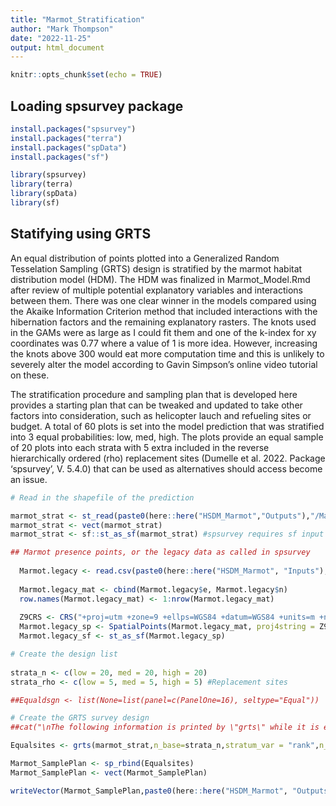 ---
title: "Marmot_Stratification"
author: "Mark Thompson"
date: "2022-11-25"
output: html_document
---

```{r setup, include=FALSE}
knitr::opts_chunk$set(echo = TRUE)
```

## Loading spsurvey package


```{r cars}
install.packages("spsurvey")
install.packages("terra")
install.packages("spData")
install.packages("sf")

library(spsurvey)
library(terra)
library(spData)
library(sf)
```

## Statifying using GRTS

An equal distribution of points plotted into a Generalized Random Tesselation Sampling (GRTS) design is stratified by the marmot habitat distribution model (HDM). The HDM was finalized in Marmot_Model.Rmd after review of multiple potential explanatory variables and interactions between them. There was one clear winner in the models compared using the Akaike Information Criterion method that included interactions with the hibernation factors and the remaining explanatory rasters. The knots used in the GAMs were as large as I could fit them and one of the k-index for xy coordinates was 0.77 where a value of 1 is more idea. However, increasing the knots above 300 would eat more computation time and this is unlikely to severely alter the model according to Gavin Simpson's online video tutorial on these.

The stratification procedure and sampling plan that is developed here provides a starting plan that can be tweaked and updated to take other factors into consideration, such as helicopter lauch and refueling sites or budget. A total of 60 plots is set into the model prediction that was stratified into 3 equal probabilities: low, med, high. The plots provide an equal sample of 20 plots into each strata with 5 extra included in the reverse hierarchically ordered (rho) replacement sites (Dumelle et al. 2022. Package 'spsurvey', V. 5.4.0) that can be used as alternatives should access become an issue.


```{r pressure, echo=FALSE}

# Read in the shapefile of the prediction

marmot_strat <- st_read(paste0(here::here("HSDM_Marmot","Outputs"),"/Marmot_Prediction.shp"))
marmot_strat <- vect(marmot_strat)
marmot_strat <- sf::st_as_sf(marmot_strat) #spsurvey requires sf input

## Marmot presence points, or the legacy data as called in spsurvey
  
  Marmot.legacy <- read.csv(paste0(here::here("HSDM_Marmot", "Inputs"),"/","MarmotPoints.csv"), stringsAsFactors = FALSE)
 
  Marmot.legacy_mat <- cbind(Marmot.legacy$e, Marmot.legacy$n)
  row.names(Marmot.legacy_mat) <- 1:nrow(Marmot.legacy_mat)
  
  Z9CRS <- CRS("+proj=utm +zone=9 +ellps=WGS84 +datum=WGS84 +units=m +no_defs")
  Marmot.legacy_sp <- SpatialPoints(Marmot.legacy_mat, proj4string = Z9CRS)
  Marmot.legacy_sf <- st_as_sf(Marmot.legacy_sp)

# Create the design list
  
strata_n <- c(low = 20, med = 20, high = 20)
strata_rho <- c(low = 5, med = 5, high = 5) #Replacement sites

##Equaldsgn <- list(None=list(panel=c(PanelOne=16), seltype="Equal"))

# Create the GRTS survey design
##cat("\nThe following information is printed by \"grts\" while it is executing:\n")

Equalsites <- grts(marmot_strat,n_base=strata_n,stratum_var = "rank",n_over=strata_rho)

Marmot_SamplePlan <- sp_rbind(Equalsites)
Marmot_SamplePlan <- vect(Marmot_SamplePlan)

writeVector(Marmot_SamplePlan,paste0(here::here("HSDM_Marmot", "Outputs"),"/Marmot_SamplePlan"))


```


